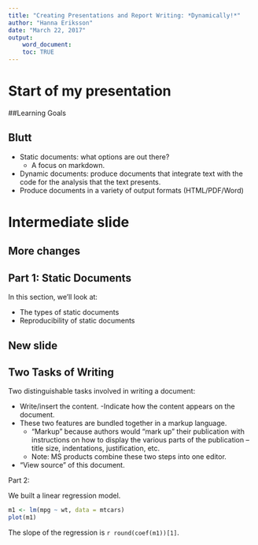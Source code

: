 ```yaml
---
title: "Creating Presentations and Report Writing: *Dynamically!*"
author: "Hanna Eriksson"
date: "March 22, 2017"
output: 
    word_document:
    toc: TRUE
---
```

# Start of my presentation

##Learning Goals

## Blutt

- Static documents: what options are out there?
    - A focus on markdown.
- Dynamic documents: produce documents that integrate text with the code for the analysis that the
text presents.
- Produce documents in a variety of output formats (HTML/PDF/Word)

# Intermediate slide

## More changes 

## Part 1: Static Documents

In this section, we’ll look at:

- The types of static documents
- Reproducibility of static documents

## New slide


## Two Tasks of Writing

Two distinguishable tasks involved in writing a document:

- Write/insert the content.
    -Indicate how the content appears on the document.
- These two features are bundled together in a markup language.
    - “Markup” because authors would “mark up” their publication with instructions on how to display the various parts of the publication – title size, indentations, justification, etc.
    - Note: MS products combine these two steps into one editor.
- “View source” of this document.

Part 2:

We built a linear regression model.

```r

m1 <- lm(mpg ~ wt, data = mtcars)
plot(m1)
```

The slope of the regression is `r round(coef(m1))[1]`.

